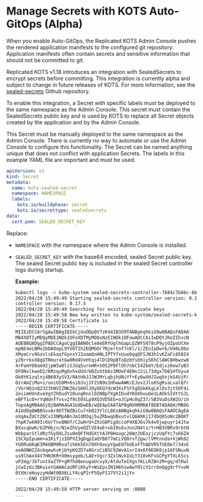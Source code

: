 
# Manage Secrets with KOTS Auto-GitOps (Alpha)

<GitOpsNotRecommended/>

When you enable Auto-GitOps, the Replicated KOTS Admin Console pushes the rendered application manifests to the configured git repository. Application manifests often contain secrets and sensitive information that should not be committed to git.

Replicated KOTS v1.18 introduces an integration with SealedSecrets to encrypt secrets before committing.
This integration is currently alpha and subject to change in future releases of KOTS. For more information, see the [sealed-secrets](https://github.com/bitnami-labs/sealed-secrets) Github repository.

To enable this integration, a Secret with specific labels must be deployed to the same namespace as the Admin Console.
This secret must contain the SealedSecrets public key and is used by KOTS to replace all Secret objects created by the application and by the Admin Console.

This Secret must be manually deployed to the same namespace as the Admin Console. There is currently no way to automate or use the Admin Console to configure this functionality. The Secret can be named anything unique that does not conflict with application Secrets. The labels in this example YAML file are important and must be used.

```yaml
apiVersion: v1
kind: Secret
metadata:
  name: kots-sealed-secret
  namespace: NAMESPACE
  labels:
    kots.io/buildphase: secret
    kots.io/secrettype: sealedsecrets
data:
  cert.pem: SEALED_SECRET_KEY
```

Replace:

- `NAMESPACE` with the namespace where the Admin Console is installed.

- `SEALED_SECRET_KEY` with the base64 encoded, sealed Secret public key. The sealed Secret public key is included in the sealed Secret controller logs during startup.

  **Example:**

  ```bash
  kubectl logs -n kube-system sealed-secrets-controller-7684c7b86c-6bhhw
  2022/04/20 15:49:49 Starting sealed-secrets controller version: 0.17.5
  controller version: 0.17.5
  2022/04/20 15:49:49 Searching for existing private keys
  2022/04/20 15:49:58 New key written to kube-system/sealed-secrets-keyxmwv2
  2022/04/20 15:49:58 Certificate is
  -----BEGIN CERTIFICATE-----
  MIIEzDCCArSgAwIBAgIQIkCjUuODpQV7zK44IB3O9TANBgkqhkiG9w0BAQsFADAA
  MB4XDTIyMDQyMDE1NDk1OFoXDTMyMDQxNzE1NDk1OFowADCCAiIwDQYJKoZIhvcN
  AQEBBQADggIPADCCAgoCggIBAN0cle8eERYUglhGapLQZWYS078cP9yjOZpoUtXe
  mpNE4eLBMo2bDAOopL9YV6TIh2EQMGOr7Njertnf7sKl/1/ZEnIpDw+b/U40LD6o
  XMymCrv9GznlsEkaqfGynsY22oamQnHNLIPTYfxUueDqqQFSJN3h1vKZaFi850I4
  y29r+kxX8gGTRmuratGw0Rd4VvHtqi4lDlD9pBToQzbYsbhiySKhClAWC8Hbwzw8
  4rPamYO8am92jpWIw0liSJUq5urnHR+S0S2P8FlOh7nbCI4ZkmY/Edjxz6ew7yB3
  OFONxlkweD2/KMzquMgOxhxUUdrbBZxXtb6s3MUeF4ENnJ2iL73dgx7O81HTUyu4
  Ok0YK1zqlnj4B683ySV3/RAtHbJJJWJMrLqbjhUNiYf+Ey6wXHJIwqXnjkG4UjP/
  OzrAmZiMa+z/uniUS0M+6siDJuj1FZsN9o1HhwwAWKcEJov2Jlo65gRsaLvalQfr
  /VGrHQ1nQ2323hNVIZNKZ6zS6HlJOyOEQ7dcW3XsP1F5gEGkKkgLklOs3jt5OF4i
  2eiimHVnXveXgYZhDudY20ungRnslO2NBpTXgKIDu4YKUXhouQe1LAOkSIdtYSJL
  eBFT1cO+rYqNUnffvsv2f9cE0SLp9XQ3VD5Eb+oJCpHc0qZ37/SB3VuDsXW2U/ih
  TepxAgMBAAGjQjBAMA4GA1UdDwEB/wQEAwIAATAPBgNVHRMBAf8EBTADAQH/MB0G
  A1UdDgQWBBSvvAr9OTTWZBiCu7+b023YlCL6KzANBgkqhkiG9w0BAQsFAAOCAgEA
  oXqAxZUCtZQCv23NMpABnJm2dM3qj5uZRbwqUBxutvlQ6WXKj17dbQ0SoNc2BOKT
  7hpR7wkN9Ic6UrTnx8NUf/CZwHrU+ZXzG8PigOccoP4XBJ6v7k4vOjwpuyr14Jtw
  BXxcqbwK/bZPHbjn/N1eZhVyeOZlVE4oE+xbI0s6vJnn2N4tz/YrHB3VBRx9rbtN
  WbbparStldRzfGyOXLZsu0eQFfHdGXtYAJP0Hougc26Wz2UEozjczUqFYc7s66Z4
  1SCXpIpumm+aIKifjzIDPVZ3gDqpZaQYB877mCLVQ0rvfZgw/lVMtnnda+XjWh82
  YUORubKqKIM4OBM9RvaTih6k5En70Xh9ouyYgwE0fbUEvFThADVR5fUE0e7/34sE
  oeAONWIZ4sbqewhvKjbYpKOZD7a9GrxCiB5C92WvA1xrI4x6F0EOK0jp16FSNuxN
  us9lhAxX4V7HN3KR+O0msygeb/LAE+Vgcr3ZxlNvkIoLY318vKFsGCPgYTXLk5cs
  uP2mg/JbTuntXaZTP+gM7hd8enugaUcvyX/AtduTeIXgs7KLLRZW+2M+gq/dlRwl
  jCwIzOs3BKuiotGAWACaURFiKhyY+WiEpsIN1H6hswAwY0lcV1rrOeQgg9rfYvoN
  0tXH/eHuyzyHdWt0BX6LLY4cqP2rP5QyP117Vt2i1jY=
  -----END CERTIFICATE-----

  2022/04/20 15:49:58 HTTP server serving on :8080
  ...
  ```
